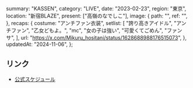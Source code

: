   summary: "KASSEN",
  category: "LIVE",
  date: "2023-02-23",
  region: "東京",
  location: "新宿BLAZE",
  present: ["高嶺のなでしこ"],
  image: {
    path: "",
    ref: "",
  },
  recaps: {
    costume: "アンチファン衣装",
    setlist: [
      "誇り高きアイドル",
      "アンチファン",
      "乙女どもよ。",
      "mc",
      "女の子は強い",
      "可愛くてごめん",
      "ファンサ",
    ],
    url: "https://x.com/Mikuru_hositani/status/1628688988176515073",
  },
  updatedAt: "2024-11-06",
};

## リンク

- [公式スケジュール](https://takanenonadeshiko.jp/?p=695)
